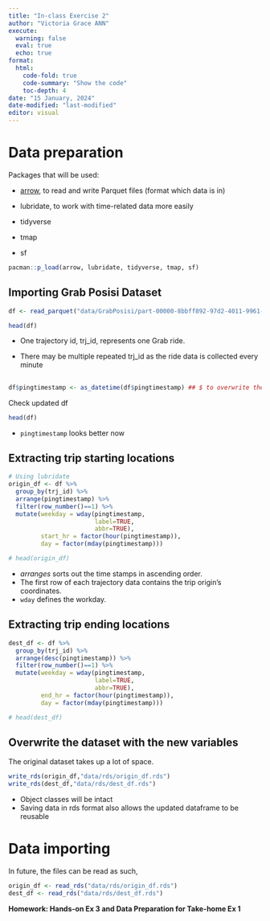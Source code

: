 ```yaml
---
title: "In-class Exercise 2"
author: "Victoria Grace ANN"
execute: 
  warning: false
  eval: true
  echo: true
format:  
  html: 
    code-fold: true
    code-summary: "Show the code"
    toc-depth: 4
date: "15 January, 2024"
date-modified: "last-modified"
editor: visual
---
```


# Data preparation

Packages that will be used:

-   [arrow](https://arrow.apache.org/docs/r/), to read and write Parquet files (format which data is in)

-   lubridate, to work with time-related data more easily

-   tidyverse

-   tmap

-   sf

```r
pacman::p_load(arrow, lubridate, tidyverse, tmap, sf) 
```

## Importing Grab Posisi Dataset

```r
df <- read_parquet("data/GrabPosisi/part-00000-8bbff892-97d2-4011-9961-703e38972569.c000.snappy.parquet")
```

```r

head(df)
```

-   One trajectory id, trj_id, represents one Grab ride.

-   There may be multiple repeated trj_id as the ride data is collected every minute

## 

```r
df$pingtimestamp <- as_datetime(df$pingtimestamp) ## $ to overwrite the variable in df
```

Check updated df

```r
head(df)
```

-   `pingtimestamp` looks better now

## Extracting trip starting locations

```r
# Using lubridate
origin_df <- df %>%
  group_by(trj_id) %>%
  arrange(pingtimestamp) %>% 
  filter(row_number()==1) %>% 
  mutate(weekday = wday(pingtimestamp, 
                        label=TRUE,
                        abbr=TRUE), 
         start_hr = factor(hour(pingtimestamp)), 
         day = factor(mday(pingtimestamp)))
```

```r
# head(origin_df)
```

-   *arranges* sorts out the time stamps in ascending order.
-   The first row of each trajectory data contains the trip origin's coordinates.
-   `wday` defines the workday.

## Extracting trip ending locations

```r
dest_df <- df %>%
  group_by(trj_id) %>%
  arrange(desc(pingtimestamp)) %>% 
  filter(row_number()==1) %>% 
  mutate(weekday = wday(pingtimestamp, 
                        label=TRUE,
                        abbr=TRUE), 
         end_hr = factor(hour(pingtimestamp)), 
         day = factor(mday(pingtimestamp)))
```

```r
# head(dest_df)
```

## Overwrite the dataset with the new variables

The original dataset takes up a lot of space.

```r
write_rds(origin_df,"data/rds/origin_df.rds")
write_rds(dest_df,"data/rds/dest_df.rds")
```

-   Object classes will be intact
-   Saving data in rds format also allows the updated dataframe to be reusable

# Data importing

In future, the files can be read as such,

```r
origin_df <- read_rds("data/rds/origin_df.rds")
dest_df <- read_rds("data/rds/dest_df.rds")
```

**Homework: Hands-on Ex 3 and Data Preparation for Take-home Ex 1**
